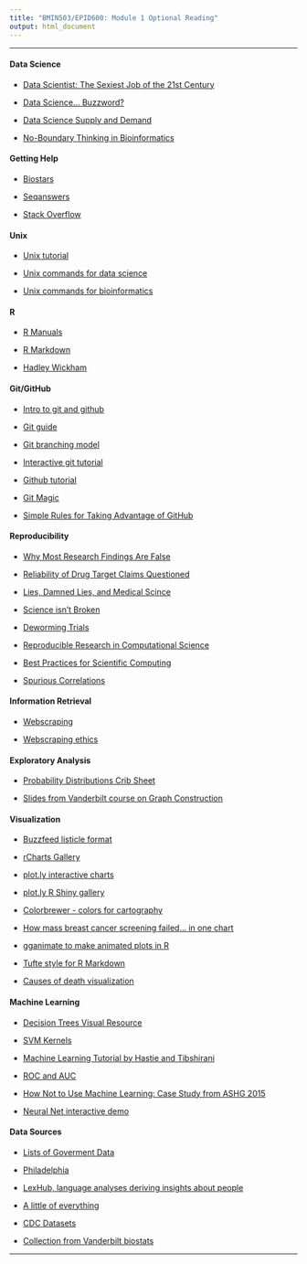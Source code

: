 ```yaml
---
title: "BMIN503/EPID600: Module 1 Optional Reading"
output: html_document
---
```

***

#### Data Science

- [Data Scientist: The Sexiest Job of the 21st Century](https://hbr.org/2012/10/data-scientist-the-sexiest-job-of-the-21st-century/)

- [Data Science... Buzzword?](http://www.forbes.com/sites/gilpress/2013/08/19/data-science-whats-the-half-life-of-a-buzzword/)

- [Data Science Supply and Demand](http://www.forbes.com/sites/gilpress/2015/04/30/the-supply-and-demand-of-data-scientists-what-the-surveys-say/)

- [No-Boundary Thinking in Bioinformatics](http://www.biodatamining.org/content/6/1/19)


#### Getting Help

- [Biostars](https://www.biostars.org/)

- [Seqanswers](http://seqanswers.com/)

- [Stack Overflow](https://stackoverflow.com/)


#### Unix

- [Unix tutorial](http://www.ee.surrey.ac.uk/Teaching/Unix/)

- [Unix commands for data science](http://www.gregreda.com/2013/07/15/unix-commands-for-data-science/)

- [Unix commands for bioinformatics](http://lh3lh3.users.sourceforge.net/biounix.shtml)


#### R

- [R Manuals](https://cran.r-project.org/manuals.html)

- [R Markdown](http://rmarkdown.rstudio.com/)

- [Hadley Wickham](http://priceonomics.com/hadley-wickham-the-man-who-revolutionized-r/)


#### Git/GitHub

- [Intro to git and github](http://journals.plos.org/ploscompbiol/article?id=10.1371/journal.pcbi.1004668)

- [Git guide](https://rogerdudler.github.io/git-guide/)

- [Git branching model](http://nvie.com/posts/a-successful-git-branching-model/)

- [Interactive git tutorial](https://try.github.io/levels/1/challenges/1)

- [Github tutorial](http://kbroman.org/github_tutorial/)

- [Git Magic](http://www-cs-students.stanford.edu/~blynn/gitmagic/)

- [Simple Rules for Taking Advantage of GitHub](http://journals.plos.org/ploscompbiol/article?id=10.1371/journal.pcbi.1004947)


#### Reproducibility

- [Why Most Research Findings Are False](http://www.ncbi.nlm.nih.gov/pmc/articles/PMC1182327/pdf/pmed.0020124.pdf)

- [Reliability of Drug Target Claims Questioned](http://blogs.nature.com/news/2011/09/reliability_of_new_drug_target.html)

- [Lies, Damned Lies, and Medical Scince](http://www.theatlantic.com/magazine/archive/2010/11/lies-damned-lies-and-medical-science/308269/)

- [Science isn't Broken](http://fivethirtyeight.com/features/science-isnt-broken/)

- [Deworming Trials](http://www.buzzfeed.com/bengoldacre/deworming-trials)

- [Reproducible Research in Computational Science](http://www.ncbi.nlm.nih.gov/pmc/articles/PMC3383002/)

- [Best Practices for Scientific Computing](http://journals.plos.org/plosbiology/article?id=10.1371/journal.pbio.1001745)

- [Spurious Correlations](http://www.tylervigen.com/spurious-correlations)


#### Information Retrieval

- [Webscraping](https://blog.hartleybrody.com/web-scraping/)

- [Webscraping ethics](https://quickleft.com/blog/is-web-scraping-ethical/)

#### Exploratory Analysis

- [Probability Distributions Crib Sheet](http://blog.cloudera.com/blog/2015/12/common-probability-distributions-the-data-scientists-crib-sheet/)

- [Slides from Vanderbilt course on Graph Construction](http://biostat.mc.vanderbilt.edu/wiki/pub/Main/StatGraphCourse/graphscourse.pdf)


#### Visualization

- [Buzzfeed listicle format](http://www.storybench.org/using-buzzfeeds-listicle-format-tell-stories-maps-charts/)

- [rCharts Gallery](http://www.r-graph-gallery.com/all-graphs/)

- [plot.ly interactive charts](http://moderndata.plot.ly/interactive-r-visualizations-with-d3-ggplot2-rstudio/)

- [plot.ly R Shiny gallery](https://plot.ly/r/shiny-gallery/)

- [Colorbrewer - colors for cartography](http://colorbrewer2.org/)

- [How mass breast cancer screening failed... in one chart](http://www.vox.com/2015/10/28/9631500/does-mammography-work)

- [gganimate to make animated plots in R](https://github.com/dgrtwo/gganimate)

- [Tufte style for R Markdown](http://rstudio.github.io/tufte/)

- [Causes of death visualization](http://flowingdata.com/2016/01/05/causes-of-death/)


#### Machine Learning

- [Decision Trees Visual Resource](http://www.r2d3.us/visual-intro-to-machine-learning-part-1/)

- [SVM Kernels](http://scikit-learn.org/stable/auto_examples/svm/plot_svm_kernels.html)

- [Machine Learning Tutorial by Hastie and Tibshirani](http://www.r-bloggers.com/in-depth-introduction-to-machine-learning-in-15-hours-of-expert-videos/)

- [ROC and AUC](http://www.joyofdata.de/blog/illustrated-guide-to-roc-and-auc/)

- [How Not to Use Machine Learning: Case Study from ASHG 2015](http://andrewgelman.com/2015/10/10/gay-gene-tabloid-hype-update/)

- [Neural Net interactive demo](http://playground.tensorflow.org)

#### Data Sources

- [Lists of Goverment Data](http://www.data.gov/open-gov/)

- [Philadelphia](https://www.opendataphilly.org/)

- [LexHub, language analyses deriving insights about people](http://lexhub.org/data_sets.html)

- [A little of everything](https://github.com/caesar0301/awesome-public-datasets/blob/master/README.rst)

- [CDC Datasets](http://www.cdc.gov/nchs/data_access/ftp_data.htm)

- [Collection from Vanderbilt biostats](http://biostat.mc.vanderbilt.edu/wiki/Main/DataSets)

***

